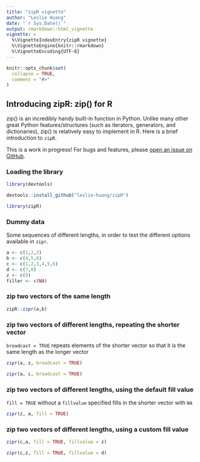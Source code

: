 ```yaml
---
title: "zipR vignette"
author: "Leslie Huang"
date: "`r Sys.Date()`"
output: rmarkdown::html_vignette
vignette: >
  %\VignetteIndexEntry{zipR vignette}
  %\VignetteEngine{knitr::rmarkdown}
  %\VignetteEncoding{UTF-8}
---
```


```r
knitr::opts_chunk$set(
  collapse = TRUE,
  comment = "#>"
)
```

## Introducing zipR: zip() for R

zip() is an incredibly handy built-in function in Python. Unlike many other great Python features/structures (such as iterators, generators, and dictionaries), zip() is relatively easy to implement in R. Here is a brief introduction to `zipR`.

This is a work in progress! For bugs and features, please <a href="https://github.com/leslie-huang/zipR">open an issue on GitHub</a>.

### Loading the library

```r
library(devtools)

devtools::install_github("leslie-huang/zipR")

library(zipR)
```

### Dummy data

Some sequences of different lengths, in order to test the different options available in `zipr`.
```r
a <- c(1,2,3)
b <- c(4,5,6)
c <- c(1,2,3,4,5,6)
d <- c(7,8)
z <- c(9)
filler <- c(NA)
```

### zip two vectors of the same length

```r
zipR::zipr(a,b)

```


### zip two vectors of different lengths, repeating the shorter vector

`broadcast = TRUE` repeats elements of the shorter vector so that it is the same length as the longer vector
```r
zipr(a, z, broadcast = TRUE)

zipr(a, c, broadcast = TRUE)
```

### zip two vectors of different lengths, using the default fill value 

`fill = TRUE` without a `fillvalue` specified fills in the shorter vector with `NA`
```r
zipr(z, a, fill = TRUE)

```

### zip two vectors of different lengths, using a custom fill value
```r
zipr(c,a, fill = TRUE, fillvalue = z)

zipr(c,z, fill = TRUE, fillvalue = d)

```

